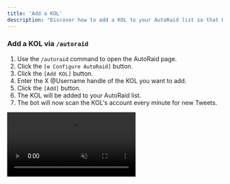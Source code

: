 ```yaml
---
title: 'Add a KOL'
description: "Discover how to add a KOL to your AutoRaid list so that HyperRaidBot will automatically raid their tweets."
---
```


### Add a KOL via `/autoraid`
1. Use the `/autoraid` command to open the AutoRaid page.
2. Click the `[⚙️ Configure AutoRaid]` button.
3. Click the `[Add KOL]` button.
4. Enter the X @Username handle of the KOL you want to add.
5. Click the `[Add]` button.
6. The KOL will be added to your AutoRaid list.
7. The bot will now scan the KOL's account every minute for new Tweets.

<Frame>
  <video
  autoPlay
  muted
  loop
  playsInline
  className="w-full"
  src="https://mintlify-videos.s3.eu-central-1.amazonaws.com/AddKOL.mp4"
></video>
</Frame>